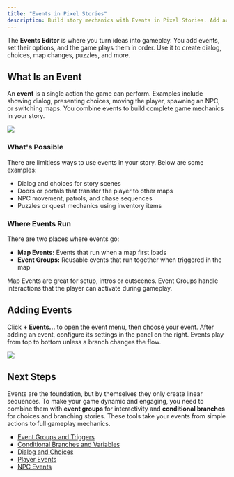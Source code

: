 ```yaml
---
title: "Events in Pixel Stories"
description: Build story mechanics with Events in Pixel Stories. Add actions, set triggers, branch choices, and control maps and NPCs with a simple, sequential editor.
---
```


The **Events Editor** is where you turn ideas into gameplay. You add events, set their options, and the game plays them in order. Use it to create dialog, choices, map changes, puzzles, and more.

## What Is an Event

An **event** is a single action the game can perform. Examples include showing dialog, presenting choices, moving the player, spawning an NPC, or switching maps. You combine events to build complete game mechanics in your story.

![](../../../assets/docs-images/events-system/image-1.png)

### What's Possible

There are limitless ways to use events in your story. Below are some examples:

- Dialog and choices for story scenes
- Doors or portals that transfer the player to other maps
- NPC movement, patrols, and chase sequences
- Puzzles or quest mechanics using inventory items

### Where Events Run

There are two places where events go:

- **Map Events:** Events that run when a map first loads
- **Event Groups:** Reusable events that run together when triggered in the map

Map Events are great for setup, intros or cutscenes. Event Groups handle interactions that the player can activate during gameplay.

## Adding Events

Click **+ Events…** to open the event menu, then choose your event. After adding an event, configure its settings in the panel on the right. Events play from top to bottom unless a branch changes the flow.

![](../../../assets/docs-images/events-system/image-2.png)

## Next Steps

Events are the foundation, but by themselves they only create linear sequences. To make your game dynamic and engaging, you need to combine them with **event groups** for interactivity and **conditional branches** for choices and branching stories. These tools take your events from simple actions to full gameplay mechanics.

- [Event Groups and Triggers](./event-groups.md)
- [Conditional Branches and Variables](./conditional-branches.md)
- [Dialog and Choices](./dialog-choices.md)
- [Player Events](./player-events.md)
- [NPC Events](./npc-events.md)
